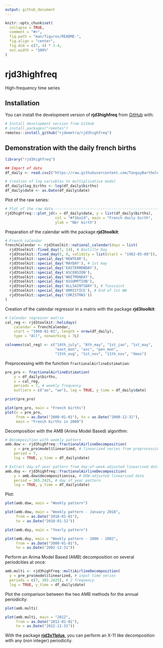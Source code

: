 ```yaml
---
output: github_document
---
```


<!-- README.md is generated from README.Rmd. Please edit that file -->

```r
knitr::opts_chunk$set(
  collapse = TRUE,
  comment = "#>",
  fig.path = "man/figures/README-",
  fig.align = "center",
  fig.dim = c(7, 4) * 1.4,
  out.width = "100%"
)
```

# rjd3highfreq

<!-- badges: start -->
<!-- badges: end -->

High-frequency time series


## Installation

You can install the development version of **rjd3highfreq** from [GitHub](https://github.com/) with:

```r
# Install development version from GitHub
# install.packages("remotes")
remotes::install_github("rjdemetra/rjd3highfreq")
```


## Demonstration with the daily french births

```r
library("rjd3highfreq")
```


```r
## Import of data
df_daily <- read.csv2("https://raw.githubusercontent.com/TanguyBarthelemy/Tsace_RJD_Webinar_Dec22/b5fcf6b14ae47393554950547ef4788a0068a0f6/Data/TS_daily_births_franceM_1968_2020.csv")

# Creation of log variables to multiplicative model
df_daily$log_births <- log(df_daily$births)
df_daily$date <- as.Date(df_daily$date)
```


Plot of the raw series:

```r
# Plot of the raw data ----------------------------------------------------
rjd3highfreq:::plot_jd(x = df_daily$date, y = list(df_daily$births),
                       col = "#f1ba1d", main = "French daily birth",
                       ylab = "Nbr birth")
```

Preparation of the calendar with the package **rjd3toolkit**:

```r
# French calendar
frenchCalendar <- rjd3toolkit::national_calendar(days = list(
  rjd3toolkit::fixed_day(7, 14), # Bastille Day
  rjd3toolkit::fixed_day(5, 8, validity = list(start = "1982-05-08")), # End of 2nd WW
  rjd3toolkit::special_day('NEWYEAR'),
  rjd3toolkit::special_day('MAYDAY'), # 1st may
  rjd3toolkit::special_day('EASTERMONDAY'),
  rjd3toolkit::special_day('ASCENSION'),
  rjd3toolkit::special_day('WHITMONDAY'),
  rjd3toolkit::special_day('ASSUMPTION'),
  rjd3toolkit::special_day('ALLSAINTSDAY'), # Toussaint
  rjd3toolkit::special_day('ARMISTICE'), # End of 1st WW
  rjd3toolkit::special_day('CHRISTMAS'))
)
```

Creation of the calendar regressor in a matrix with the package **rjd3toolkit**:

```r
# Calendar regressor matrix
cal_reg <- rjd3toolkit::holidays(
    calendar = frenchCalendar,
    start = "1968-01-01", length = nrow(df_daily),
    type = "All", nonworking = 7L)

colnames(cal_reg) <- c("14th_july", "8th_may", "1st_jan", "1st_may",
                       "east_mon", "asc", "pen_mon",
                       "15th_aug", "1st_nov", "11th_nov", "Xmas")
```

Preprocessing with the function `fractionalAirlineEstimation`:

```r
pre_pro <- fractionalAirlineEstimation(
    y = df_daily$births,
    x = cal_reg,
    periods = 7, # weekly frequency
    outliers = c("ao", "wo"), log = TRUE, y_time = df_daily$date)

print(pre_pro)
```

```r
plot(pre_pro, main = "French births")
plot(x = pre_pro,
     from = as.Date("2000-01-01"), to = as.Date("2000-12-31"),
     main = "French births in 2000")
```


Decomposition with the AMB (Arima Model Based) algorithm:

```r
# Decomposition with weekly pattern
amb.dow <- rjd3highfreq::fractionalAirlineDecomposition(
    y = pre_pro$model$linearized, # linearized series from preprocessing
    period = 7,
    log = TRUE, y_time = df_daily$date)

# Extract day-of-year pattern from day-of-week-adjusted linearised data
amb.doy <- rjd3highfreq::fractionalAirlineDecomposition(
    y = amb.dow$decomposition$sa, # DOW-adjusted linearised data
    period = 365.2425, # day of year pattern
    log = TRUE, y_time = df_daily$date)
```


Plot:

```r
plot(amb.dow, main = "Weekly pattern")
```

```r
plot(amb.dow, main = "Weekly pattern - January 2018",
     from = as.Date("2018-01-01"),
     to = as.Date("2018-01-31"))
```

```r
plot(amb.doy, main = "Yearly pattern")
```

```r
plot(amb.doy, main = "Weekly pattern - 2000 - 2002",
     from = as.Date("2000-01-01"),
     to = as.Date("2002-12-31"))
```

Perform an Arima Model Based (AMB) decomposition on several periodcities at once:

```r
amb.multi <- rjd3highfreq::multiAirlineDecomposition(
  y = pre_pro$model$linearized, # input time series
  periods = c(7, 365.2425), # 2 frequency
  log = TRUE, y_time = df_daily$date)
```


Plot the comparison between the two AMB methods for the annual periodicity:

```r
plot(amb.multi)
```

```r
plot(amb.multi, main = "2012",
     from = as.Date("2012-01-01"),
     to = as.Date("2012-12-31"))
```


With the package [**rjd3x11plus**](https://github.com/rjdemetra/rjd3x11plus), you can perform an X-11 like decomposition with any (non integer) periodicity.
